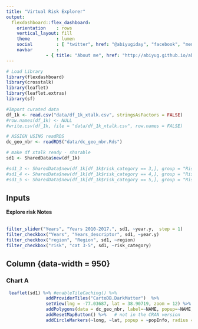 ```yaml
---
title: "Virtual Risk Explorer"
output: 
  flexdashboard::flex_dashboard:
    orientation    : rows
    vertical_layout: fill
    theme          : lumen 
    social         : [ "twitter", href: "@abiyugiday", "facebook", "menu" ]#[ "twitter", "facebook", "menu" ]
    navbar         :
               - { title: "About me", href: "http://abiyug.github.io/aboutme", align: right}
---
```


```r
# Load Library
library(flexdashboard)
library(crosstalk)
library(leaflet)
library(leaflet.extras)
library(sf)

#Import curated data
df_1k <- read.csv("data/df_1k_xtalk.csv", stringsAsFactors = FALSE)
#row.names(df_1k) <- NULL
#write.csv(df_1k, file = "data/df_1k_xtalk.csv", row.names = FALSE)

# ASSIGN USING readRDS
dc_geo_nbr <- readRDS("data/dc_geo_nbr.Rds")

# make df xtalk ready - sharable
sd1 <- SharedData$new(df_1k)

#sd1_3 <- SharedData$new(df_1k[df_1k$risk_category == 3,], group = "Risk Cat 3")
#sd1_4 <- SharedData$new(df_1k[df_1k$risk_category == 4,], group = "Risk Cat 4")
#sd1_5 <- SharedData$new(df_1k[df_1k$risk_category == 5,], group = "Risk Cat 5")
```

Inputs {.sidebar}
-----------------------------------------------------------------------

**Explore risk Notes**
<br>
<br>
```r
filter_slider("Years", "Years 2010-2017.", sd1, ~year.y,  step = 1)
filter_checkbox("Years", "Years_descriptor", sd1, ~year.y)
filter_checkbox("region", "Region", sd1, ~region)
filter_checkbox("risk", "cat 3-5", sd1, ~risk_category)
```

Column {data-width = 950}
-----------------------------------------------------------------------

### Chart A

```r
 leaflet(sd1) %>% #enableTileCaching() %>% 
               addProviderTiles("CartoDB.DarkMatter")  %>% 
               setView(lng = -77.03687, lat = 38.90719, zoom = 12) %>%  
               addPolygons(data = dc_geo_nbr, label=~NAME, popup=~NAME, group='dc', color = "gray", weight = 2, fill = FALSE) %>%
               addResetMapButton() %>%   # not in the CRAN version
               addCircleMarkers(~long, ~lat, popup = ~popInfo, radius = 1, color = "skyblue")
               
```


